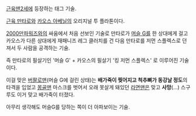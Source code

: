 [[근육맨2세]]에 등장하는 태그 기술.

[[근육 만타로]]와 [[카오스 아베닐]]의 오리지널 투 플라톤이다.

[[2000만파워즈]]와의 싸움에서 처음 선보인 기술로 만타로가 [[머슬 G]]를 한 상대에게 걸고 카오스가 다른 상대에게 재패니즈 레그 클러치를 건 다음 만타로를 저먼 스플렉스로 던져서 두 사람을 공격하는 기술.

즉 만타로의 필살기인 '머슬 G' + 카오스의 필살기 '킹 저먼 스플렉스' 로 이루어진 기술이다.

이걸 맞은 [[버팔로맨]](머슬 G에 걸린 상태)는 '''배가죽이 찢어지고 척추뼈가 동강날 정도'''의 타격을 입었고 [[몽골맨]] 마스크를 벗어서 오래 못살게 돼있던 [[라면맨]]은 맞고 '''사망'''(...) 스구루도 이거 맞고 배가죽이 터졌다.

아무리 생각해도 머슬G를 당하는 쪽이 더 아파보이는 기술.
